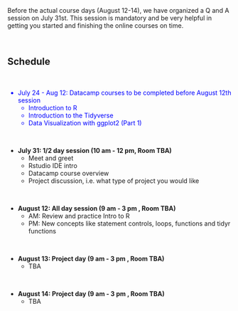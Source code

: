 <br>
<br>
<p>
Before the actual course days (August 12-14), we have organized a Q and A session on July 31st. This session is mandatory and be very helpful in getting you started and finishing the online courses on time. 

<br>
<p>


## Schedule

<br>
<font color="blue">

*  July 24 - Aug 12: Datacamp courses to be completed before August 12th session  
    + Introduction to R
    + Introduction to the Tidyverse
    + Data Visualization with ggplot2 (Part 1)

</font>

<br>

* <b>July 31: 1/2 day session (10 am - 12 pm, Room TBA)</b>
    + Meet and greet
    + Rstudio IDE intro
    + Datacamp course overview
    + Project discussion, i.e. what type of project you would like

<br>

* <b>August 12: All day session (9 am - 3 pm , Room TBA) </b>
    + AM: Review and practice Intro to R
    + PM: New concepts like statement controls, loops, functions and tidyr functions

<br>

* <b>August 13: Project day (9 am - 3 pm , Room TBA)</b>
    + TBA

<br>

* <b>August 14: Project day (9 am - 3 pm , Room TBA)</b>
    + TBA


